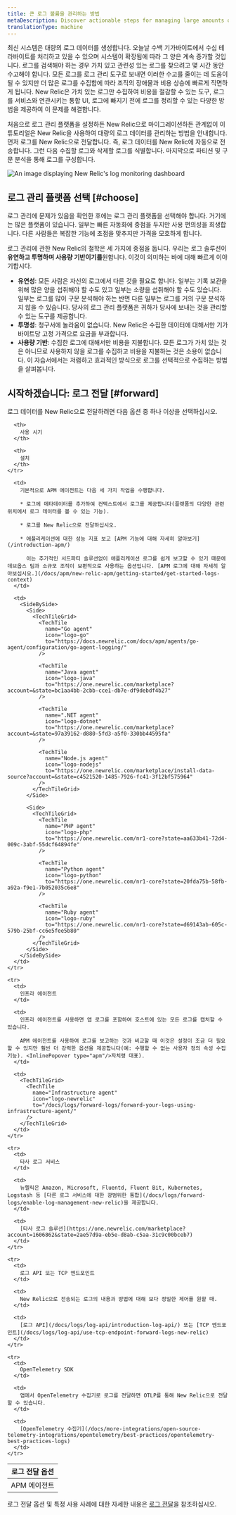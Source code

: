 ```yaml
---
title: 큰 로그 볼륨을 관리하는 방법
metaDescription: Discover actionable steps for managing large amounts of log data to reduce toil and save on cost. Learn more about log ingestion in this documentation.
translationType: machine
---
```





최신 시스템은 대량의 로그 데이터를 생성합니다. 오늘날 수백 기가바이트에서 수십 테라바이트를 처리하고 있을 수 있으며 시스템이 확장됨에 따라 그 양은 계속 증가할 것입니다. 로그를 검색해야 하는 경우 가치 있고 관련성 있는 로그를 찾으려고 몇 시간 동안 수고해야 합니다. 모든 로그를 로그 관리 도구로 보내면 이러한 수고를 줄이는 데 도움이 될 수 있지만 더 많은 로그를 수집함에 따라 조직의 장애물과 비용 상승에 빠르게 직면하게 됩니다. New Relic은 가치 있는 로그만 수집하여 비용을 절감할 수 있는 도구, 로그를 서비스와 연관시키는 통합 UI, 로그에 빠지기 전에 로그를 정리할 수 있는 다양한 방법을 제공하여 이 문제를 해결합니다.

처음으로 로그 관리 플랫폼을 설정하든 New Relic으로 마이그레이션하든 관계없이 이 튜토리얼은 New Relic을 사용하여 대량의 로그 데이터를 관리하는 방법을 안내합니다. 먼저 로그를 New Relic으로 전달합니다. 즉, 로그 데이터를 New Relic에 자동으로 전송합니다. 그런 다음 수집할 로그와 삭제할 로그를 식별합니다. 마지막으로 파티션 및 구문 분석을 통해 로그를 구성합니다.

<img
  title="log-dashboard"
  alt="An image displaying New Relic's log monitoring dashboard"
  src={journeyLogsDash}
/>

## 로그 관리 플랫폼 선택 [#choose]

로그 관리에 문제가 있음을 확인한 후에는 로그 관리 플랫폼을 선택해야 합니다. 거기에는 많은 플랫폼이 있습니다. 일부는 빠른 자동화에 중점을 두지만 사용 편의성을 희생합니다. 다른 사람들은 복잡한 기능에 초점을 맞추지만 가격을 모호하게 합니다.

로그 관리에 관한 New Relic의 철학은 세 가지에 중점을 둡니다. 우리는 로그 솔루션이 **유연하고 투명하며 사용량 기반이기를**원합니다. 이것이 의미하는 바에 대해 빠르게 이야기합시다.

* **유연성**: 모든 사람은 자신의 로그에서 다른 것을 필요로 합니다. 일부는 기록 보관을 위해 많은 양을 섭취해야 할 수도 있고 일부는 소량을 섭취해야 할 수도 있습니다. 일부는 로그를 많이 구문 분석해야 하는 반면 다른 일부는 로그를 거의 구문 분석하지 않을 수 있습니다. 당사의 로그 관리 플랫폼은 귀하가 당사에 보내는 것을 관리할 수 있는 도구를 제공합니다.
* **투명성**: 청구서에 놀라움이 없습니다. New Relic은 수집한 데이터에 대해서만 기가바이트당 고정 가격으로 요금을 부과합니다.
* **사용량 기반**: 수집한 로그에 대해서만 비용을 지불합니다. 모든 로그가 가치 있는 것은 아니므로 사용하지 않을 로그를 수집하고 비용을 지불하는 것은 소용이 없습니다. 이 자습서에서는 저렴하고 효과적인 방식으로 로그를 선택적으로 수집하는 방법을 살펴봅니다.

## 시작하겠습니다: 로그 전달 [#forward]

로그 데이터를 New Relic으로 전달하려면 다음 옵션 중 하나 이상을 선택하십시오.

<table>
  <thead>
    <tr>
      <th>
        로그 전달 옵션
      </th>

      <th>
        사용 시기
      </th>

      <th>
        설치
      </th>
    </tr>
  </thead>

  <tbody>
    <tr>
      <td>
        APM 에이전트
      </td>

      <td>
        기본적으로 APM 에이전트는 다음 세 가지 작업을 수행합니다.

        * 로그에 메타데이터를 추가하여 컨텍스트에서 로그를 제공합니다(플랫폼의 다양한 관련 위치에서 로그 데이터를 볼 수 있는 기능).

        * 로그를 New Relic으로 전달하십시오.

        * 애플리케이션에 대한 성능 지표 보고 [APM 기능에 대해 자세히 알아보기](/introduction-apm/)

          이는 추가적인 서드파티 솔루션없이 애플리케이션 로그를 쉽게 보고할 수 있기 때문에 데브옵스 팀과 소규모 조직이 보편적으로 사용하는 옵션입니다. [APM 로그에 대해 자세히 알아보십시오.](/docs/apm/new-relic-apm/getting-started/get-started-logs-context)
      </td>

      <td>
        <SideBySide>
          <Side>
            <TechTileGrid>
              <TechTile
                name="Go agent"
                icon="logo-go"
                to="https://docs.newrelic.com/docs/apm/agents/go-agent/configuration/go-agent-logging/"
              />

              <TechTile
                name="Java agent"
                icon="logo-java"
                to="https://one.newrelic.com/marketplace?account=&state=bc1aa4bb-2cbb-cce1-db7e-df9debdf4b27"
              />

              <TechTile
                name=".NET agent"
                icon="logo-dotnet"
                to="https://one.newrelic.com/marketplace?account=&state=97a39162-d880-5fd3-a5f0-330bb44595fa"
              />

              <TechTile
                name="Node.js agent"
                icon="logo-nodejs"
                to="https://one.newrelic.com/marketplace/install-data-source?account=&state=c4521520-1485-7926-fc41-3f12bf575964"
              />
            </TechTileGrid>
          </Side>

          <Side>
            <TechTileGrid>
              <TechTile
                name="PHP agent"
                icon="logo-php"
                to="https://one.newrelic.com/nr1-core?state=aa633b41-72d4-009c-3abf-55dcf64894fe"
              />

              <TechTile
                name="Python agent"
                icon="logo-python"
                to="https://one.newrelic.com/nr1-core?state=20fda75b-58fb-a92a-f9e1-7b052035c6e8"
              />

              <TechTile
                name="Ruby agent"
                icon="logo-ruby"
                to="https://one.newrelic.com/nr1-core?state=d69143ab-605c-579b-25bf-cc6e5fee5b80"
              />
            </TechTileGrid>
          </Side>
        </SideBySide>
      </td>
    </tr>

    <tr>
      <td>
        인프라 에이전트
      </td>

      <td>
        인프라 에이전트를 사용하면 앱 로그를 포함하여 호스트에 있는 모든 로그를 캡처할 수 있습니다.

        APM 에이전트를 사용하여 로그를 보고하는 것과 비교할 때 이것은 설정이 조금 더 필요할 수 있지만 훨씬 더 강력한 옵션을 제공합니다(예: 수행할 수 없는 사용자 정의 속성 수집 기능). <InlinePopover type="apm"/>자치령 대표).
      </td>

      <td>
        <TechTileGrid>
          <TechTile
            name="Infrastructure agent"
            icon="logo-newrelic"
            to="/docs/logs/forward-logs/forward-your-logs-using-infrastructure-agent/"
          />
        </TechTileGrid>
      </td>
    </tr>

    <tr>
      <td>
        타사 로그 서비스
      </td>

      <td>
        뉴렐릭은 Amazon, Microsoft, Fluentd, Fluent Bit, Kubernetes, Logstash 등 [다른 로그 서비스에 대한 광범위한 통합](/docs/logs/forward-logs/enable-log-management-new-relic)을 제공합니다.
      </td>

      <td>
        [타사 로그 솔루션](https://one.newrelic.com/marketplace?account=1606862&state=2ae57d9a-eb5e-d8ab-c5aa-31c9c00bceb7)
      </td>
    </tr>

    <tr>
      <td>
        로그 API 또는 TCP 엔드포인트
      </td>

      <td>
        New Relic으로 전송되는 로그의 내용과 방법에 대해 보다 정밀한 제어를 원할 때.
      </td>

      <td>
        [로그 API](/docs/logs/log-api/introduction-log-api/) 또는 [TCP 엔드포인트](/docs/logs/log-api/use-tcp-endpoint-forward-logs-new-relic)
      </td>
    </tr>

    <tr>
      <td>
        OpenTelemetry SDK
      </td>

      <td>
        앱에서 OpenTelemetry 수집기로 로그를 전달하면 OTLP를 통해 New Relic으로 전달할 수 있습니다.
      </td>

      <td>
        [OpenTelemetry 수집기](/docs/more-integrations/open-source-telemetry-integrations/opentelemetry/best-practices/opentelemetry-best-practices-logs)
      </td>
    </tr>
  </tbody>
</table>

로그 전달 옵션 및 특정 사용 사례에 대한 자세한 내용은 [로그 전달](/docs/logs/forward-logs/enable-log-management-new-relic)을 참조하십시오.

<DocTiles numbered>
  <DocTile
    title="Get started"
    label={{text: 'You are here', color: '#FCD672'}}
    path="/docs/tutorial-large-logs/get-started-managing-large-logs"
  />

  <DocTile
    title="Filter and reduce your log ingest"
    path="/docs/tutorial-large-logs/filter-large-logs"
  />

  <DocTile
    title="Organize your logs"
    path="/docs/tutorial-large-logs/organize-large-logs"
  />
</DocTiles>